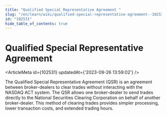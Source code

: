 ```yaml
---
title: "Qualified Special Representative Agreement "
slug: "/en/learn/wiki/qualified-special-representative-agreement--102531"
id: "102531"
hide_table_of_contents: true
---
```



# Qualified Special Representative Agreement 

<ArticleMeta id={102531} updatedAt={'2023-09-26 13:59:02'} />
<div className='border-solid border-b border-t-0 my-4 border-[var(--ifm-color-gray-300)]' />

The Qualified Special Representative Agreement (QSR) is an agreement between broker-dealers to clear trades without interacting with the NASDAQ ACT system. The QSR allows one broker-dealer to send trades directly to the National Securities Clearing Corporation on behalf of another broker-dealer. This method of clearing trades provides simpler processing, lower transaction costs, and extended trading hours.
